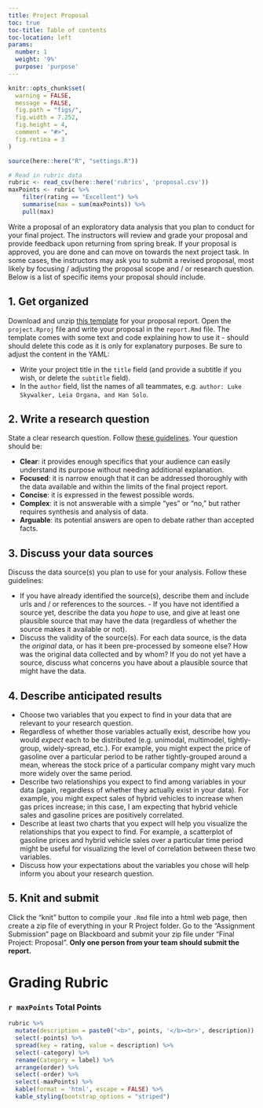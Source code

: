```yaml
---
title: Project Proposal
toc: true
toc-title: Table of contents
toc-location: left
params:
  number: 1
  weight: '9%'
  purpose: 'purpose'
---
```


```r
knitr::opts_chunk$set(
  warning = FALSE,
  message = FALSE,
  fig.path = "figs/",
  fig.width = 7.252,
  fig.height = 4,
  comment = "#>",
  fig.retina = 3
)

source(here::here("R", "settings.R"))

# Read in rubric data
rubric <- read_csv(here::here('rubrics', 'proposal.csv'))
maxPoints <- rubric %>%
    filter(rating == "Excellent") %>%
    summarise(max = sum(maxPoints)) %>%
    pull(max)
```

Write a proposal of an exploratory data analysis that you plan to conduct for your final project. The instructors will review and grade your proposal and provide feedback upon returning from spring break. If your proposal is approved, you are done and can move on towards the next project task. In some cases, the instructors may ask you to submit a revised proposal, most likely by focusing / adjusting the proposal scope and / or research question. Below is a list of specific items your proposal should include.

## 1. Get organized

Download and unzip [this template](../templates/project-template.zip) for your proposal report. Open the `project.Rproj` file and write your proposal in the `report.Rmd` file. The template comes with some text and code explaining how to use it - should should delete this code as it is only for explanatory purposes. Be sure to adjust the content in the YAML:

- Write your project title in the `title` field (and provide a subtitle if you wish, or delete the `subtitle` field).
 - In the `author` field, list the names of all teammates, e.g. `author: Luke Skywalker, Leia Organa, and Han Solo`.

## 2. Write a research question

State a clear research question. Follow [these guidelines](https://writingcenter.gmu.edu/guides/how-to-write-a-research-question). Your question should be:

- **Clear**: it provides enough specifics that your audience can easily understand its purpose without needing additional explanation.
- **Focused**: it is narrow enough that it can be addressed thoroughly with the data available and within the limits of the final project report.
- **Concise**: it is expressed in the fewest possible words.
- **Complex**: it is not answerable with a simple "yes" or "no," but rather requires synthesis and analysis of data.
- **Arguable**: its potential answers are open to debate rather than accepted facts.

## 3. Discuss your data sources

Discuss the data source(s) you plan to use for your analysis. Follow these guidelines:

- If you have already identified the source(s), describe them and include urls and / or references to the sources. - If you have not identified a source yet, describe the data you _hope_ to use, and give at least one plausible source that may have the data (regardless of whether the source makes it available or not).
- Discuss the validity of the source(s). For each data source, is the data the _original_ data, or has it been pre-processed by someone else? How was the original data collected and by whom? If you do not yet have a source, discuss what concerns you have about a plausible source that might have the data.

## 4. Describe anticipated results

- Choose two variables that you expect to find in your data that are relevant to your research question.
- Regardless of whether those variables actually exist, describe how you would _expect_ each to be distributed (e.g. unimodal, multimodel, tightly-group, widely-spread, etc.). For example, you might expect the price of gasoline over a particular period to be rather tightly-grouped around a mean, whereas the stock price of a particular company might vary much more widely over the same period.
- Describe two relationships you expect to find among variables in your data (again, regardless of whether they actually exist in your data). For example, you might expect sales of hybrid vehicles to increase when gas prices increase; in this case, I am expecting that hybrid vehicle sales and gasoline prices are positively correlated.
- Describe at least two charts that you expect will help you visualize the relationships that you expect to find. For example, a scatterplot of gasoline prices and hybrid vehicle sales over a particular time period might be useful for visualizing the level of correlation between these two variables.
- Discuss how your expectations about the variables you chose will help inform you about your research question.

## 5. Knit and submit

Click the "knit" button to compile your `.Rmd` file into a html web page, then create a zip file of everything in your R Project folder. Go to the "Assignment Submission" page on Blackboard and submit your zip file under "Final Project: Proposal". **Only one person from your team should submit the report.**

# Grading Rubric

### `r maxPoints` Total Points

```r
rubric %>%
  mutate(description = paste0("<b>", points, '</b><br>', description)) %>%
  select(-points) %>%
  spread(key = rating, value = description) %>%
  select(-category) %>%
  rename(Category = label) %>%
  arrange(order) %>%
  select(-order) %>%
  select(-maxPoints) %>%
  kable(format = 'html', escape = FALSE) %>%
  kable_styling(bootstrap_options = "striped")
```
